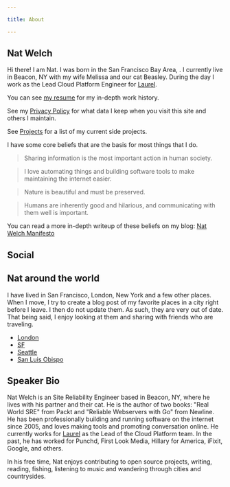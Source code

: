 ```yaml
---

title: About

---
```


## Nat Welch

Hi there! I am Nat. I was born in the San Francisco Bay Area, <Age />. I currently live in Beacon, NY with my wife Melissa and our cat Beasley. During the day I work as the Lead Cloud Platform Engineer for [Laurel](https://laurel.ai/).

You can see [my resume](https://resume.natwelch.com/) for my in-depth work history.

See my [Privacy Policy](https://natwelch.com/wiki/privacy-policy) for what data I keep when you visit this site and others I maintain.

See [Projects](https://natwelch.com/wiki/projects) for a list of my current
side projects.

I have some core beliefs that are the basis for most things that I do.

>   Sharing information is the most important action in human society.

>   I love automating things and building software tools to make maintaining the internet easier.

>   Nature is beautiful and must be preserved.

>   Humans are inherently good and hilarious, and communicating with them well is important.

You can read a more in-depth writeup of these beliefs on my blog: [Nat Welch Manifesto](https://writing.natwelch.com/post/703)

## Social

<div style={{margin: "1em 0em"}}><Social /></div>

## Nat around the world

I have lived in San Francisco, London, New York and a few other places.
When I move, I try to create a blog post of my favorite places in a city
right before I leave. I then do not update them. As such, they are very
out of date. That being said, I enjoy looking at them and sharing with
friends who are traveling.

-   [London](https://writing.natwelch.com/post/526)
-   [SF](https://writing.natwelch.com/post/522)
-   [Seattle](https://foursquare.com/icco/list/places-i-love-in-seattle)
-   [San Luis Obispo](https://foursquare.com/icco/list/my-favorite-foods-in-slo)

## Speaker Bio

Nat Welch is an Site Reliability Engineer based in Beacon, NY, where he lives with his partner and their cat. He is the author of two books: "Real World SRE" from Packt and "Reliable Webservers with Go" from Newline. He has been professionally building and running software on the internet since 2005, and loves making tools and promoting conversation online.  He currently works for [Laurel](https://laurel.ai) as the Lead of the Cloud Platform team. In the past, he has worked for Punchd, First Look Media, Hillary for America, iFixit, Google, and others.

In his free time, Nat enjoys contributing to open source projects, writing, reading, fishing, listening to music and wandering through cities and countrysides.
